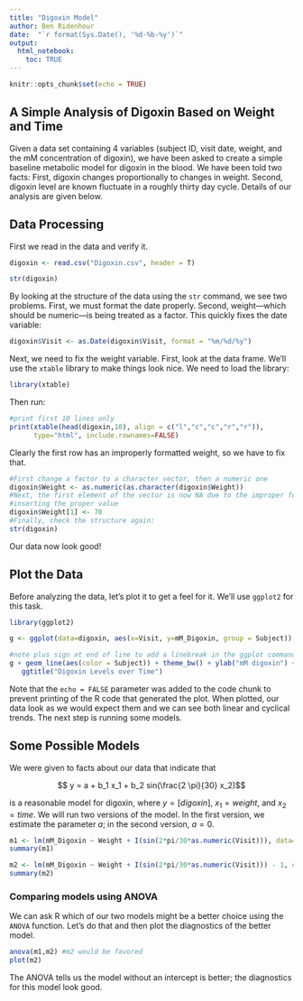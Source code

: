 ```yaml
---
title: "Digoxin Model"
author: Ben Ridenhour
date:  "`r format(Sys.Date(), '%d-%b-%y')`"
output: 
  html_notebook:
    toc: TRUE
---
```


```r
knitr::opts_chunk$set(echo = TRUE)
```

## A Simple Analysis of Digoxin Based on Weight and Time

Given a data set containing 4 variables (subject ID, visit date, weight, and the mM concentration of digoxin), we have been asked to create a simple baseline metabolic model for digoxin in the blood. We have been told two facts: First, digoxin changes proportionally to changes in weight. Second, digoxin level are known fluctuate in a roughly thirty day cycle. Details of our analysis are given below.

## Data Processing

First we read in the data and verify it.

```r

digoxin <- read.csv("Digoxin.csv", header = T)

str(digoxin)
```

By looking at the structure of the data using the `str` command, we see two problems. First, we must format the date properly. Second, weight---which should be numeric---is being treated as a factor. This quickly fixes the date variable:

```r
digoxin$Visit <- as.Date(digoxin$Visit, format = "%m/%d/%y")
```

Next, we need to fix the weight variable. First, look at the data frame. We'll use the `xtable` library to make things look nice. We need to load the library:

```r
library(xtable)
```

Then run:
```r
#print first 10 lines only
print(xtable(head(digoxin,10), align = c("l","c","c","r","r")),
      type="html", include.rownames=FALSE)
```

Clearly the first row has an improperly formatted weight, so we have to fix that.

```r
#First change a factor to a character vector, then a numeric one
digoxin$Weight <- as.numeric(as.character(digoxin$Weight))
#Next, the first element of the vector is now NA due to the improper formating; fix this by
#inserting the proper value
digoxin$Weight[1] <- 70
#Finally, check the structure again:
str(digoxin)
```

Our data now look good!

## Plot the Data

Before analyzing the data, let's plot it to get a feel for it. We'll use `ggplot2` for this task.

```r
library(ggplot2)

g <- ggplot(data=digoxin, aes(x=Visit, y=mM_Digoxin, group = Subject))

#note plus sign at end of line to add a linebreak in the ggplot command
g + geom_line(aes(color = Subject)) + theme_bw() + ylab("mM digoxin") + xlab("Visit (time)") +
   ggtitle("Digoxin Levels over Time")

```

Note that the `echo = FALSE` parameter was added to the code chunk to prevent printing of the R code that generated the plot. When plotted, our data look as we would expect them and we can see both linear and cyclical trends. The next step is running some models.

## Some Possible Models

We were given to facts about our data that indicate that 

$$ y = a + b_1 x_1 + b_2 sin(\frac{2 \pi}{30} x_2)$$

is a reasonable model for digoxin, where $y = [digoxin]$, $x_1 = weight$, and $x_2=time$. We will run two versions of the model. In the first version, we estimate the parameter $a$; in the second version, $a=0$.

```r
m1 <- lm(mM_Digoxin ~ Weight + I(sin(2*pi/30*as.numeric(Visit))), data=digoxin)
summary(m1)

m2 <- lm(mM_Digoxin ~ Weight + I(sin(2*pi/30*as.numeric(Visit))) - 1, data=digoxin)
summary(m2)
```

### Comparing models using ANOVA

We can ask R which of our two models might be a better choice using the `ANOVA` function. Let's do that and then plot the diagnostics of the better model.

```r
anova(m1,m2) #m2 would be favored
plot(m2)
```

The ANOVA tells us the model without an intercept is better; the diagnostics for this model look good. 